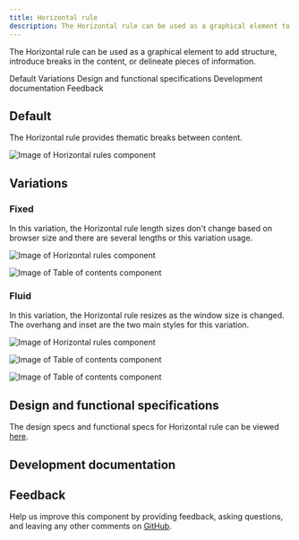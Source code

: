 ```yaml
---
title: Horizontal rule
description: The Horizontal rule can be used as a graphical element to add structure, introduce breaks in the content, or delineate pieces of information.
---
```



<PageDescription>

The Horizontal rule can be used as a graphical element to add structure, introduce breaks in the content, or delineate pieces of information.

</PageDescription>

<AnchorLinks>

<AnchorLink>Default</AnchorLink>
<AnchorLink>Variations</AnchorLink>
<AnchorLink>Design and functional specifications</AnchorLink>
<AnchorLink>Development documentation</AnchorLink>
<AnchorLink>Feedback</AnchorLink>

</AnchorLinks>

## Default
The Horizontal rule provides thematic breaks between content.

<Row>
<Column colMd={8} colLg={8}>

![Image of Horizontal rules component](../../images/component/horizontal-rule/horizontal-rule-default.jpg)

</Column>
</Row>

## Variations

### Fixed
In this variation, the Horizontal rule length sizes don't change based on browser size and there are several lengths or this variation usage.

<Row>
<Column colMd={8} colLg={8}>

![Image of Horizontal rules component](../../images/component/horizontal-rule/horizontal-rule-fixed.jpg)

</Column>
</Row>

<Title>Use case</Title>

![Image of Table of contents component](../../images/component/horizontal-rule/horizontal-rule-fixed-use-case.jpg)

### Fluid
In this variation, the Horizontal rule resizes as the window size is changed. The overhang and inset are the two main styles for this variation. 

<Row>
<Column colMd={8} colLg={8}>

![Image of Horizontal rules component](../../images/component/horizontal-rule/horizontal-rule-fluid.jpg)

</Column>
</Row>

<Title>Use case</Title>


![Image of Table of contents component](../../images/component/horizontal-rule/horizontal-rule-fluid-use-case-01.jpg)


![Image of Table of contents component](../../images/component/horizontal-rule/horizontal-rule-fluid-use-case-02.jpg)

## Design and functional specifications

The design specs and functional specs for Horizontal rule can be viewed <a href="https://ibm.box.com/s/ladjc15eyxg61c5wqbshggm3e4zgrnp5" target="_blank">here</a>.

## Development documentation

<ComponentStatus name="Horizontal Rule" type="ui" />

## Feedback

Help us improve this component by providing feedback, asking questions, and leaving any other comments on <a href="https://github.com/carbon-design-system/carbon-for-ibm-dotcom" target="_blank">GitHub</a>.
